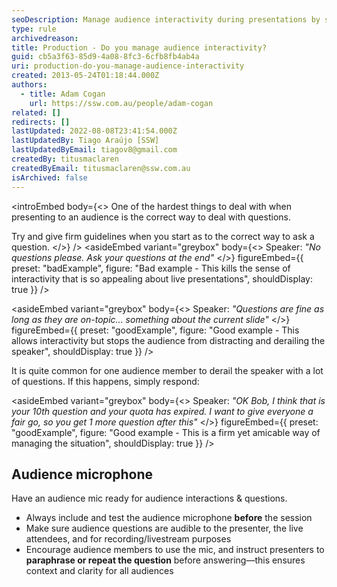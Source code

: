 ```yaml
---
seoDescription: Manage audience interactivity during presentations by setting clear guidelines and redirecting off-topic questions to maintain a productive Q&A session.
type: rule
archivedreason:
title: Production - Do you manage audience interactivity?
guid: cb5a3f63-85d9-4a08-8fc3-6cfb8fb4ab4a
uri: production-do-you-manage-audience-interactivity
created: 2013-05-24T01:18:44.000Z
authors:
  - title: Adam Cogan
    url: https://ssw.com.au/people/adam-cogan
related: []
redirects: []
lastUpdated: 2022-08-08T23:41:54.000Z
lastUpdatedBy: Tiago Araújo [SSW]
lastUpdatedByEmail: tiagov8@gmail.com
createdBy: titusmaclaren
createdByEmail: titusmaclaren@ssw.com.au
isArchived: false
---
```


<introEmbed
  body={<>
One of the hardest things to deal with when presenting to an audience is the correct way to deal with questions.

Try and give firm guidelines when you start as to the correct way to ask a question.
  </>}
/>
<asideEmbed
  variant="greybox"
  body={<>
    Speaker: _"No questions please. Ask your questions at the end"_
  </>}
  figureEmbed={{
    preset: "badExample",
    figure: "Bad example - This kills the sense of interactivity that is so appealing about live presentations",
    shouldDisplay: true
  }}
/>

<asideEmbed
  variant="greybox"
  body={<>
    Speaker: _"Questions are fine as long as they are on-topic... something about the current slide"_
  </>}
  figureEmbed={{
    preset: "goodExample",
    figure: "Good example - This allows interactivity but stops the audience from distracting and derailing the speaker",
    shouldDisplay: true
  }}
/>

It is quite common for one audience member to derail the speaker with a lot of questions. If this happens, simply respond:

<asideEmbed
  variant="greybox"
  body={<>
    Speaker: _"OK Bob, I think that is your 10th question and your quota has expired. I want to give everyone a fair go, so you get 1 more question after this"_
  </>}
  figureEmbed={{
    preset: "goodExample",
    figure: "Good example - This is a firm yet amicable way of managing the situation",
    shouldDisplay: true
  }}
/>

## Audience microphone

Have an audience mic ready for audience interactions & questions.

* Always include and test the audience microphone **before** the session
* Make sure audience questions are audible to the presenter, the live attendees, and for recording/livestream purposes
* Encourage audience members to use the mic, and instruct presenters to **paraphrase or repeat the question** before answering—this ensures context and clarity for all audiences
